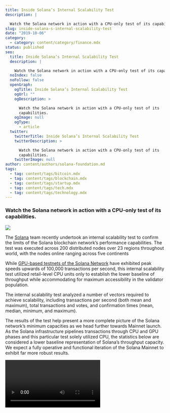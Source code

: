 ```yaml
---
title: Inside Solana’s Internal Scalability Test
description: |

  Watch the Solana network in action with a CPU-only test of its capabilities.
slug: inside-solana-s-internal-scalability-test
date: "2019-10-06"
category:
  - category: content/category/finance.mdx
status: published
seo:
  title: Inside Solana’s Internal Scalability Test
  description: |

    Watch the Solana network in action with a CPU-only test of its capabilities.
  noIndex: false
  noFollow: false
  openGraph:
    ogTitle: Inside Solana’s Internal Scalability Test
    ogUrl: ""
    ogDescription: >

      Watch the Solana network in action with a CPU-only test of its
      capabilities.
    ogImage: null
    ogType:
      - article
  twitter:
    twitterTitle: Inside Solana’s Internal Scalability Test
    twitterDescription: >

      Watch the Solana network in action with a CPU-only test of its
      capabilities.
    twitterImage: null
author: content/authors/solana-foundation.md
tags:
  - tag: content/tags/bitcoin.mdx
  - tag: content/tags/blockchain.mdx
  - tag: content/tags/startup.mdx
  - tag: content/tags/tech.mdx
  - tag: content/tags/technology.mdx
---
```


### **Watch the Solana network in action with a CPU-only test of its capabilities.**

![](/uploads/builder/inside-solana-s-internal-scalability-test/image-1.jpg)

The [Solana](http://solana.com/?ref=solana.ghost.io) team recently undertook an internal scalability test to confirm the limits of the Solana blockchain network’s performance capabilities. The test was executed across 200 distributed nodes over 23 regions throughout world, with the nodes online ranging across five continents

While [GPU-based testnets of the Solana Network](https://github.com/solana-labs/solana/releases/tag/v0.17.0?ref=solana.ghost.io) have exhibited peak speeds upwards of 100,000 transactions per second, this internal scalability test utilized retail-level CPU units only to establish the lower baseline of throughput while accommodating for maximum accessibility in the validator population.

The internal scalability test analyzed a number of vectors required to achieve scalability, including transactions per second (both mean and maximum), total transactions and votes, and confirmation times (mean, median, minimum, and maximum).

The results of the test help present a more complete picture of the Solana network’s minimum capacities as we head further towards Mainnet launch. As the Solana infrastructure pipelines transactions through CPU and GPU phases and this particular test solely utilized CPU, the statistics below are considered a lower baseline representation of Solana’s throughput capacity. We expect a fully operative and functional iteration of the Solana Mainnet to exhibit far more robust results.

<video url="https://youtu.be/BG2AHQtHysA " />

### **Below are the results of the Solana internal scalability test:**

**Mean transactions per second:** 29,171

**Maximum transactions per second:** 44,838

**Maximum transactions per second peak:** 47,370

**Total transactions:** 3,266,989

**Total votes:** 36,720

**Mean confirmation time:** 2.34 seconds

**Median confirmation time:** 2.34 seconds

**Minimum confirmation time:** 1.26 seconds

**Maximum confirmation time:** 3.37 seconds

**Confirmation average:** 2.575 seconds

The test indicates that, with a maximum TPS of 47,370, the Solana Network is operating very close to the forecasted Mainnet launch transaction capacity of 50,000 transactions per second even without GPU-based processing. Block confirmation times maintained an average of 2.34 seconds, while dropping to just 1.26 seconds at minimum. The test completed approximately 3.26 million transactions over the course of the test’s duration, with a final mean transactions per second of 29,171.

These figures indicate a highly successful test run for the Solana network as Mainnet launch comes quickly into view. However, perhaps even more exciting to the team and the Solana community-at-large is witnessing many of the platform’s key innovations working seamlessly together in achieving the technical specifications required for success.

For example: The test dashboard clearly indicates node leadership (in green) changing frequently and asynchronously, with Validators (in black) following. This unique mechanism is made possible by **Proof of History** (POH), Solana’s permissionless source of time that makes the network possible, and unlocks essential functionality in regards to block time (800ms), block propagation (log200(n)), throughput (50-80K TPS), and ledger storage through interactions with core Solana innovations.

Proof of History makes the **Tower BFT** consensus algorithm possible, which in turn facilitates block optimization via **Turbine,** and mempool management through **Gulf Stream**. Transactional throughput is then further streamlined via the **Pipelined Transaction Processing Unit**, while data storage is maximized with **Cloudbreak**.

The result of all of Solana’s interconnected innovations is what the scalability test indicates — the world’s first web scale blockchain. For a deeper understanding of how all of these innovations work together, head to the Solana blog to read ‘[8 Innovations that Make Solana the World’s First Web Scale Blockchain](https://solana.com/8-innovations-that-make-solana-the-first-web-scale-blockchain/?ref=solana.ghost.io)’

Solana’s software philosophy has always been to get out of the way and let the hardware operate at capacity, and the internal scalability test shows this philosophy in action. As such, Solana scales naturally with bandwidth, SSDs, and GPU cores. It is the only blockchain that does, and is how Solana achieves 50,000 TPS on a network of 200 physically distinct nodes around the world.

The next phase of testing in the leadup to Mainnet launch is [Tour de SOL](https://medium.com/solana-labs/solana-announces-tour-de-sol-an-incentivized-testnet-event-b26372a58a51?ref=solana.ghost.io), a public beta that incentivizes validators to run nodes — analogous to Cosmos’ Game of Stakes — in challenging the public at large to test the limits of the Solana network while earning tokens for doing so.

### **There are 8 key innovations that make the Solana network possible:**

![](/uploads/builder/inside-solana-s-internal-scalability-test/image-2.jpg)

![](/uploads/builder/inside-solana-s-internal-scalability-test/image-3.jpg)

![](/uploads/builder/inside-solana-s-internal-scalability-test/image-4.jpg)

![](/uploads/builder/inside-solana-s-internal-scalability-test/image-5.jpg)

![](/uploads/builder/inside-solana-s-internal-scalability-test/image-6.jpg)

![](/uploads/builder/inside-solana-s-internal-scalability-test/image-7.jpg)
